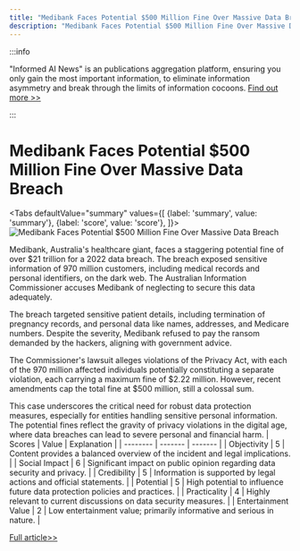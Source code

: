 ```yaml
---
title: "Medibank Faces Potential $500 Million Fine Over Massive Data Breach"
description: "Medibank Faces Potential $500 Million Fine Over Massive Data Breach"
---
```



:::info

"Informed AI News" is an publications aggregation platform, ensuring you only gain the most important information, to eliminate information asymmetry and break through the limits of information cocoons.  [Find out more >>](/)

:::

# Medibank Faces Potential $500 Million Fine Over Massive Data Breach


<Tabs
	defaultValue="summary"
	values={[
	{label: 'summary', value: 'summary'},
	{label: 'score', value: 'score'},
]}>
<TabItem value="summary">
<img
  src="https://image.informedainews.com/2024/06/07/Ar-Svm-1717724956-0.jpg"
  alt="Medibank Faces Potential $500 Million Fine Over Massive Data Breach"
/>



Medibank, Australia's healthcare giant, faces a staggering potential fine of over $21 trillion for a 2022 data breach. The breach exposed sensitive information of 970 million customers, including medical records and personal identifiers, on the dark web. The Australian Information Commissioner accuses Medibank of neglecting to secure this data adequately.

The breach targeted sensitive patient details, including termination of pregnancy records, and personal data like names, addresses, and Medicare numbers. Despite the severity, Medibank refused to pay the ransom demanded by the hackers, aligning with government advice.

The Commissioner's lawsuit alleges violations of the Privacy Act, with each of the 970 million affected individuals potentially constituting a separate violation, each carrying a maximum fine of $2.22 million. However, recent amendments cap the total fine at $500 million, still a colossal sum.

This case underscores the critical need for robust data protection measures, especially for entities handling sensitive personal information. The potential fines reflect the gravity of privacy violations in the digital age, where data breaches can lead to severe personal and financial harm.
</TabItem>
<TabItem value="score">
	| Scores     | Value   | Explanation |
	| -------- | ------- | ------- |
	| Objectivity  | 5    | Content provides a balanced overview of the incident and legal implications.    |
	| Social Impact | 6     | Significant impact on public opinion regarding data security and privacy.    |
	| Credibility    | 5    | Information is supported by legal actions and official statements.    |
	| Potential    | 5    | High potential to influence future data protection policies and practices.    |
	| Practicality    | 4    | Highly relevant to current discussions on data security measures.    |
	| Entertainment Value    | 2    | Low entertainment value; primarily informative and serious in nature.    |
</TabItem>
</Tabs>

[Full article>>](https://www.cnbeta.com.tw/articles/tech/1433616.htm)
